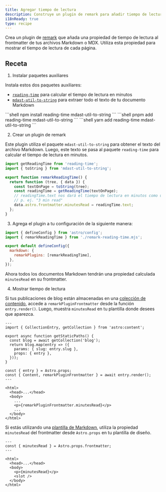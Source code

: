 ```yaml
---
title: Agregar tiempo de lectura
description: Construye un plugin de remark para añadir tiempo de lectura a tus archivos Markdown o MDX.
i18nReady: true
type: recipe
---
```



Crea un plugin de [remark](https://github.com/remarkjs/remark) que añada una propiedad de tiempo de lectura al frontmatter de tus archivos Markdown o MDX. Utiliza esta propiedad para mostrar el tiempo de lectura de cada página.

## Receta

1. Instalar paquetes auxiliares

  Instala estos dos paquetes auxiliares:
  - [`reading-time`](https://www.npmjs.com/package/reading-time) para calcular el tiempo de lectura en minutos
  - [`mdast-util-to-string`](https://www.npmjs.com/package/mdast-util-to-string) para extraer todo el texto de tu documento Markdown

  <PackageManagerTabs>
    <Fragment slot="npm">
    ```shell
  npm install reading-time mdast-util-to-string
    ```
    </Fragment>
    <Fragment slot="pnpm">
    ```shell
  pnpm add reading-time mdast-util-to-string
    ```
    </Fragment>
    <Fragment slot="yarn">
    ```shell
  yarn add reading-time mdast-util-to-string
    ```
    </Fragment>
  </PackageManagerTabs>

2. Crear un plugin de remark

  Este plugin utiliza el paquete `mdast-util-to-string` para obtener el texto del archivo Markdown. Luego, este texto se pasa al paquete `reading-time` para calcular el tiempo de lectura en minutos.

  ```js title="remark-reading-time.mjs"
  import getReadingTime from 'reading-time';
  import { toString } from 'mdast-util-to-string';

  export function remarkReadingTime() {
    return function (tree, { data }) {
      const textOnPage = toString(tree);
      const readingTime = getReadingTime(textOnPage);
      // readingTime.text nos dará el tiempo de lectura en minutos como un  string legible,
      // p. ej. "3 min read"
      data.astro.frontmatter.minutesRead = readingTime.text;
    };
  }
  ```

3. Agrega el plugin a tu configuración de la siguiente manera:

  ```js title="astro.config.mjs" "import { remarkReadingTime } from './remark-reading-time.mjs';" "remarkPlugins: [remarkReadingTime],"
  import { defineConfig } from 'astro/config';
  import { remarkReadingTime } from './remark-reading-time.mjs';

  export default defineConfig({
    markdown: {
      remarkPlugins: [remarkReadingTime],
    },
  });
  ```

  Ahora todos los documentos Markdown tendrán una propiedad calculada `minutesRead` en su frontmatter.

4. Mostrar tiempo de lectura

Si tus publicaciones de blog están almacenadas en una [colección de contenido](/es/guides/content-collections/), accede a `remarkPluginFrontmatter` desde la función `entry.render()`. Luego, muestra `minutesRead` en tu plantilla donde desees que aparezca.

  ```astro title="src/pages/posts/[slug].astro" "const { Content, remarkPluginFrontmatter } = await entry.render();" "<p>{remarkPluginFrontmatter.minutesRead}</p>"
  ---
  import { CollectionEntry, getCollection } from 'astro:content';

  export async function getStaticPaths() {
    const blog = await getCollection('blog');
    return blog.map(entry => ({
      params: { slug: entry.slug },
      props: { entry },
    }));
  }

  const { entry } = Astro.props;
  const { Content, remarkPluginFrontmatter } = await entry.render();
  ---

  <html>
    <head>...</head>
    <body>
      ...
      <p>{remarkPluginFrontmatter.minutesRead}</p>
      ...
    </body>
  </html>
  ```

  Si estás utilizando una [plantilla de Markdown](/es/guides/markdown-content/#páginas-de-markdown-y-mdx), utiliza la propiedad `minutesRead` del frontmatter desde `Astro.props` en tu plantilla de diseño.

  ```astro title="src/layouts/BlogLayout.astro" "const { minutesRead } = Astro.props.frontmatter;" "<p>{minutesRead}</p>"
  ---
  const { minutesRead } = Astro.props.frontmatter;
  ---

  <html>
    <head>...</head>
    <body>
      <p>{minutesRead}</p>
      <slot />
    </body>
  </html>
  ```
